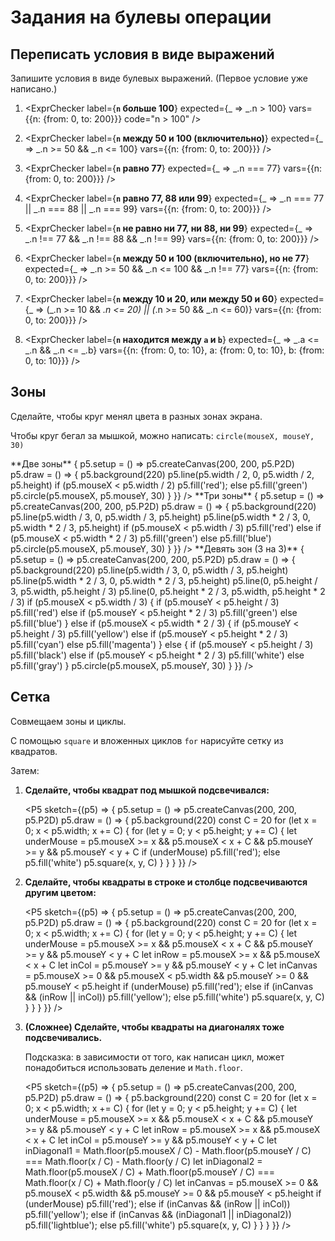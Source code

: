 
# Задания на булевы операции

## Переписать условия в виде выражений

Запишите условия в виде булевых выражений. (Первое условие уже написано.)

1.  <ExprChecker 
      label={<b><code>n</code> больше 100</b>}
      expected={_ => _.n > 100}
      vars={{n: {from: 0, to: 200}}}
      code="n > 100"
    />

1.  <ExprChecker 
      label={<b><code>n</code> между 50 и 100 (включительно)</b>}
      expected={_ => _.n >= 50 && _.n <= 100}
      vars={{n: {from: 0, to: 200}}}
    />

1.  <ExprChecker 
      label={<b><code>n</code> равно 77</b>}
      expected={_ => _.n === 77}
      vars={{n: {from: 0, to: 200}}}
    />

1.  <ExprChecker 
      label={<b><code>n</code> равно 77, 88 или 99</b>}
      expected={_ => _.n === 77 || _.n === 88 || _.n === 99}
      vars={{n: {from: 0, to: 200}}}
    />

1.  <ExprChecker 
      label={<b><code>n</code> не равно ни 77, ни 88, ни 99</b>}
      expected={_ => _.n !== 77 && _.n !== 88 && _.n !== 99}
      vars={{n: {from: 0, to: 200}}}
    />

1.  <ExprChecker
      label={<b><code>n</code> между 50 и 100 (включительно), но не 77</b>}
      expected={_ => _.n >= 50 && _.n <= 100 && _.n !== 77}
      vars={{n: {from: 0, to: 200}}}
     />
  
1.  <ExprChecker
      label={<b><code>n</code> между 10 и 20, или между 50 и 60</b>}
      expected={_ => (_.n >= 10 && _.n <= 20) || (_.n >= 50 && _.n <= 60)}
      vars={{n: {from: 0, to: 200}}}
     />

1.  <ExprChecker
      label={<b><code>n</code> находится между <code>a</code> и <code>b</code></b>}
      expected={_ => _.a <= _.n && _.n <= _.b}
      vars={{n: {from: 0, to: 10}, a: {from: 0, to: 10}, b: {from: 0, to: 10}}}
     />

## Зоны

Сделайте, чтобы круг менял цвета в разных зонах экрана.

Чтобы круг бегал за мышкой, можно написать: `circle(mouseX, mouseY, 30)`

<Boxes>
  <Box>
    **Две зоны**
    <P5 sketch={(p5) => {
      p5.setup = () => p5.createCanvas(200, 200, p5.P2D)
      p5.draw = () => {
        p5.background(220)
        p5.line(p5.width / 2, 0, p5.width / 2, p5.height)
        if (p5.mouseX < p5.width / 2) p5.fill('red'); else p5.fill('green')
        p5.circle(p5.mouseX, p5.mouseY, 30)
      }
    }} />
  </Box>

  <Box>
    **Три зоны**
    <P5 sketch={(p5) => {
      p5.setup = () => p5.createCanvas(200, 200, p5.P2D)
      p5.draw = () => {
        p5.background(220)
        p5.line(p5.width / 3, 0, p5.width / 3, p5.height)
        p5.line(p5.width * 2 / 3, 0, p5.width * 2 / 3, p5.height)
        if (p5.mouseX < p5.width / 3) p5.fill('red')
        else if (p5.mouseX < p5.width * 2 / 3) p5.fill('green')
        else p5.fill('blue')
        p5.circle(p5.mouseX, p5.mouseY, 30)
      }
    }} />
  </Box>

  <Box>
    **Девять зон (3 на 3)**
    <P5 sketch={(p5) => {
      p5.setup = () => p5.createCanvas(200, 200, p5.P2D)
      p5.draw = () => {
        p5.background(220)
        p5.line(p5.width / 3, 0, p5.width / 3, p5.height)
        p5.line(p5.width * 2 / 3, 0, p5.width * 2 / 3, p5.height)
        p5.line(0, p5.height / 3, p5.width, p5.height / 3)
        p5.line(0, p5.height * 2 / 3, p5.width, p5.height * 2 / 3)
        if (p5.mouseX < p5.width / 3) {
          if (p5.mouseY < p5.height / 3) p5.fill('red')
          else if (p5.mouseY < p5.height * 2 / 3) p5.fill('green')
          else p5.fill('blue')
        } else if (p5.mouseX < p5.width * 2 / 3) {
          if (p5.mouseY < p5.height / 3) p5.fill('yellow')
          else if (p5.mouseY < p5.height * 2 / 3) p5.fill('cyan')
          else p5.fill('magenta')
        } else {
          if (p5.mouseY < p5.height / 3) p5.fill('black')
          else if (p5.mouseY < p5.height * 2 / 3) p5.fill('white')
          else p5.fill('gray')
        }
        p5.circle(p5.mouseX, p5.mouseY, 30)
      }
    }} />
  </Box>
</Boxes>

## Сетка

Совмещаем зоны и циклы.

С помощью `square` и вложенных циклов `for` нарисуйте сетку из квадратов.

Затем:

1.  **Сделайте, чтобы квадрат под мышкой подсвечивался:**

    <P5 sketch={(p5) => {
      p5.setup = () => p5.createCanvas(200, 200, p5.P2D)
      p5.draw = () => {
        p5.background(220)
        const C = 20
        for (let x = 0; x < p5.width; x += C) {
          for (let y = 0; y < p5.height; y += C) {
            let underMouse = p5.mouseX >= x && p5.mouseX < x + C && p5.mouseY >= y && p5.mouseY < y + C
            if (underMouse) p5.fill('red'); else p5.fill('white')
            p5.square(x, y, C)
          }
        }
      }
    }} />

2.  **Сделайте, чтобы квадраты в строке и столбце подсвечиваются другим цветом:**

    <P5 sketch={(p5) => {
      p5.setup = () => p5.createCanvas(200, 200, p5.P2D)
      p5.draw = () => {
        p5.background(220)
        const C = 20
        for (let x = 0; x < p5.width; x += C) {
          for (let y = 0; y < p5.height; y += C) {
            let underMouse = p5.mouseX >= x && p5.mouseX < x + C && p5.mouseY >= y && p5.mouseY < y + C
            let inRow = p5.mouseX >= x && p5.mouseX < x + C
            let inCol = p5.mouseY >= y && p5.mouseY < y + C
            let inCanvas = p5.mouseX >= 0 && p5.mouseX < p5.width && p5.mouseY >= 0 && p5.mouseY < p5.height
            if (underMouse) p5.fill('red');
            else if (inCanvas && (inRow || inCol)) p5.fill('yellow');
            else p5.fill('white')
            p5.square(x, y, C)
          }
        }
      }
    }} />

3.  **(Сложнее) Сделайте, чтобы квадраты на диагоналях тоже подсвечивались.**

    Подсказка: в зависимости от того, как написан цикл, может понадобиться использовать деление и `Math.floor`.

    <P5 sketch={(p5) => {
      p5.setup = () => p5.createCanvas(200, 200, p5.P2D)
      p5.draw = () => {
        p5.background(220)
        const C = 20
        for (let x = 0; x < p5.width; x += C) {
          for (let y = 0; y < p5.height; y += C) {
            let underMouse = p5.mouseX >= x && p5.mouseX < x + C && p5.mouseY >= y && p5.mouseY < y + C
            let inRow = p5.mouseX >= x && p5.mouseX < x + C
            let inCol = p5.mouseY >= y && p5.mouseY < y + C
            let inDiagonal1 = 
              Math.floor(p5.mouseX / C) - Math.floor(p5.mouseY / C) === 
              Math.floor(x / C) - Math.floor(y / C)
            let inDiagonal2 = 
              Math.floor(p5.mouseX / C) + Math.floor(p5.mouseY / C) === 
              Math.floor(x / C) + Math.floor(y / C)
            let inCanvas = p5.mouseX >= 0 && p5.mouseX < p5.width && p5.mouseY >= 0 && p5.mouseY < p5.height
            if (underMouse) p5.fill('red');
            else if (inCanvas && (inRow || inCol)) p5.fill('yellow');
            else if (inCanvas && (inDiagonal1 || inDiagonal2)) p5.fill('lightblue');
            else p5.fill('white')
            p5.square(x, y, C)
          }
        }
      }
    }} />
